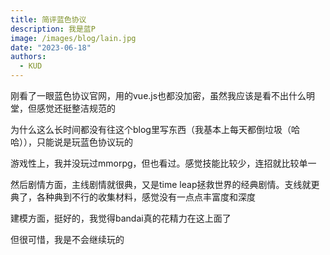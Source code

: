 ```yaml
---
title: 简评蓝色协议
description: 我是蓝P
image: /images/blog/lain.jpg
date: "2023-06-18"
authors:
  - KUD
---
```


刚看了一眼蓝色协议官网，用的vue.js也都没加密，虽然我应该是看不出什么明堂，但感觉还挺整洁规范的

为什么这么长时间都没有往这个blog里写东西（我基本上每天都倒垃圾（哈哈）），只能说是玩蓝色协议玩的

游戏性上，我并没玩过mmorpg，但也看过。感觉技能比较少，连招就比较单一

然后剧情方面，主线剧情就很典，又是time leap拯救世界的经典剧情。支线就更典了，各种典到不行的收集材料，感觉没有一点点丰富度和深度

建模方面，挺好的，我觉得bandai真的花精力在这上面了

但很可惜，我是不会继续玩的
